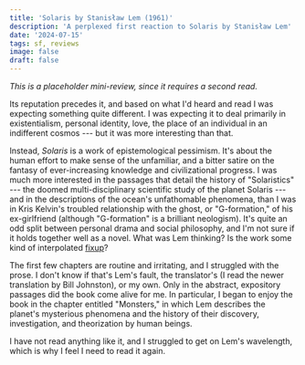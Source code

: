 ```yaml
---
title: 'Solaris by Stanisław Lem (1961)'
description: 'A perplexed first reaction to Solaris by Stanisław Lem'
date: '2024-07-15'
tags: sf, reviews
image: false
draft: false
---
```


_This is a placeholder mini-review, since it requires a second read._

Its reputation precedes it, and based on what I'd heard and read I was expecting something quite different. I was expecting it to deal primarily in existentialism, personal identity, love, the place of an individual in an indifferent cosmos --- but it was more interesting than that.

Instead, _Solaris_ is a work of epistemological pessimism. It's about the human effort to make sense of the unfamiliar, and a bitter satire on the fantasy of ever-increasing knowledge and civilizational progress. I was much more interested in the passages that detail the history of "Solaristics" --- the doomed multi-disciplinary scientific study of the planet Solaris --- and in the descriptions of the ocean's unfathomable phenomena, than I was in Kris Kelvin's troubled relationship with the ghost, or "G-formation," of his ex-girlfriend (although "G-formation" is a brilliant neologism). It's quite an odd split between personal drama and social philosophy, and I'm not sure if it holds together well as a novel. What was Lem thinking? Is the work some kind of interpolated [fixup](https://en.wikipedia.org/wiki/Fix-up)? 

The first few chapters are routine and irritating, and I struggled with the prose. I don't know if that's Lem's fault, the translator's (I read the newer translation by Bill Johnston), or my own. Only in the abstract, expository passages did the book come alive for me. In particular, I began to enjoy the book in the chapter entitled "Monsters," in which Lem describes the planet's mysterious phenomena and the history of their discovery, investigation, and theorization by human beings.

I have not read anything like it, and I struggled to get on Lem's wavelength, which is why I feel I need to read it again.